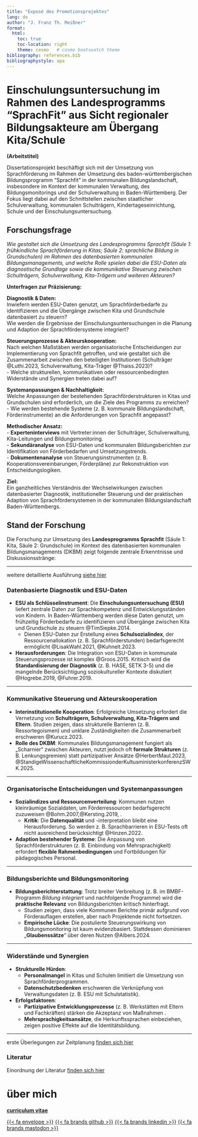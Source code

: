 ```yaml
---
title: "Exposé des Promotionsprojektes"
lang: de  
author: "J. Franz Th. Meißner"
format:
  html:
    toc: true
    toc-location: right
    theme: cosmo   # cosmo bootswatch theme
bibliography: references.bib
bibliographystyle: apa
---
```




# Einschulungsuntersuchung im Rahmen des Landesprogramms "SprachFit" aus Sicht regionaler Bildungsakteure am Übergang Kita/Schule

**(Arbeitstitel)**

Dissertationsprojekt beschäftigt sich mit der Umsetzung von Sprachförderung im Rahmen der Umsetzung des baden-württembergischen Bildungsprogramm "Sprachfit" in der kommunalen Bildungslandschaft, insbesondere im Kontext der kommunalen Verwaltung, des Bildungsmonitorings und der Schulverwaltung in Baden-Württemberg. Der Fokus liegt dabei auf den Schnittstellen zwischen staatlicher Schulverwaltung, kommunalen Schulträgern, Kindertageseinrichtung, Schule und der Einschulungsuntersuchung.

## Forschungsfrage 
*Wie gestaltet sich die Umsetzung des Landesprogramms Sprachfit (Säule 1: frühkindliche Sprachförderung in Kitas; Säule 2: sprachliche Bildung in Grundschulen) im Rahmen des datenbasierten kommunalen Bildungsmanagements, und welche Rolle spielen dabei die ESU-Daten als diagnostische Grundlage sowie die kommunikative Steuerung zwischen Schulträgern, Schulverwaltung, Kita-Trägern und weiteren Akteuren?*

**Unterfragen zur Präzisierung:**  

**Diagnostik & Daten:**  
Inwiefern werden ESU-Daten genutzt, um Sprachförderbedarfe zu identifizieren und die Übergänge zwischen Kita und Grundschule datenbasiert zu steuern?  
Wie werden die Ergebnisse der Einschulungsuntersuchungen in die Planung und Adaption der Sprachfördersysteme integriert?  

**Steuerungsprozesse & Akteurskooperation:**  
   Nach welchen Maßstäben werden organisatorische Entscheidungen zur Implementierung von Sprachfit getroffen, und wie gestaltet sich die Zusammenarbeit zwischen den beteiligten Institutionen (Schulträger @Luthi.2023, Schulverwaltung, Kita-Träger @Thaiss.2023)?  
   - Welche strukturellen, kommunikativen oder ressourcenbedingten Widerstände und Synergien treten dabei auf?  

**Systemanpassungen & Nachhaltigkeit:**  
   Welche Anpassungen der bestehenden Sprachförderstrukturen in Kitas und Grundschulen sind erforderlich, um die Ziele des Programms zu erreichen?  
   - Wie werden bestehende Systeme (z. B. kommunale Bildungslandschaft, Förderinstrumente) an die Anforderungen von Sprachfit angepasst?  

**Methodischer Ansatz:**  
- **Experteninterviews** mit Vertreter:innen der Schulträger, Schulverwaltung, Kita-Leitungen und Bildungsmonitoring.  
- **Sekundäranalyse** von ESU-Daten und kommunalen Bildungsberichten zur Identifikation von Förderbedarfen und Umsetzungstrends.  
- **Dokumentenanalyse** von Steuerungsinstrumenten (z. B. Kooperationsvereinbarungen, Förderpläne) zur Rekonstruktion von Entscheidungslogiken.  

**Ziel:**  
Ein ganzheitliches Verständnis der Wechselwirkungen zwischen datenbasierter Diagnostik, institutioneller Steuerung und der praktischen Adaption von Sprachfördersystemen in der kommunalen Bildungslandschaft Baden-Württembergs.



## Stand der Forschung 



Die Forschung zur Umsetzung des **Landesprogramms Sprachfit** (Säule 1: Kita, Säule 2: Grundschule) im Kontext des datenbasierten kommunalen Bildungsmanagements (DKBM) zeigt folgende zentrale Erkenntnisse und Diskussionsstränge:

---

weitere detaillierte Ausführung [siehe hier](forschungsstand.html)

### **Datenbasierte Diagnostik und ESU-Daten**  
- **ESU als Schlüsselinstrument**: Die **Einschulungsuntersuchung (ESU)** liefert zentrale Daten zur Sprachkompetenz und Entwicklungsständen von Kindern. In Baden-Württemberg werden diese Daten genutzt, um frühzeitig Förderbedarfe zu identifizieren und Übergänge zwischen Kita und Grundschule zu steuern @TimSiepke.2014.  
  - Dienen ESU-Daten zur Erstellung eines **Schulsozialindex**, der Ressourcenallokation (z. B. Sprachförderstunden) bedarfsgerecht ermöglicht @LisakWahl.2021, @Kuhnelt.2023.  
- **Herausforderungen**: Die Integration von ESU-Daten in kommunale Steuerungsprozesse ist komplex @Groos.2015. Kritisch wird die **Standardisierung der Diagnostik** (z. B. HASE, SETK 3-5) und die mangelnde Berücksichtigung soziokultureller Kontexte diskutiert @Hogrebe.2019, @Fuhrer.2019.  

---

### **Kommunikative Steuerung und Akteurskooperation**  
- **Interinstitutionelle Kooperation**: Erfolgreiche Umsetzung erfordert die Vernetzung von **Schulträgern, Schulverwaltung, Kita-Trägern und Eltern**. Studien zeigen, dass strukturelle Barrieren (z. B. Ressortegoismen) und unklare Zuständigkeiten die Zusammenarbeit erschweren @Kurucz.2023.  
- **Rolle des DKBM**: Kommunales Bildungsmanagement fungiert als „Scharnier“ zwischen Akteuren, nutzt jedoch oft **formale Strukturen** (z. B. Lenkungsgremien) statt partizipativer Ansätze @HerbertMaul.2023, @StandigeWissenschaftlicheKommissionderKultusministerkonferenzSWK.2025.  

---

### **Organisatorische Entscheidungen und Systemanpassungen**  
- **Sozialindizes und Ressourcenverteilung**: Kommunen nutzen kleinräumige Sozialdaten, um Förderressourcen bedarfsgerecht zuzuweisen @Bohm.2007,@Kersting.2019, .  
  - **Kritik**: Die **Datenqualität** und -interpretation bleibt eine Herausforderung. So werden z. B. Sprachbarrieren in ESU-Tests oft nicht ausreichend berücksichtigt @Hinzen.2022.  
- **Adaption bestehender Systeme**: Die Anpassung von Sprachförderstrukturen (z. B. Einbindung von Mehrsprachigkeit) erfordert **flexible Rahmenbedingungen** und Fortbildungen für pädagogisches Personal.  

---

### **Bildungsberichte und Bildungsmonitoring**  
- **Bildungsberichterstattung**: Trotz breiter Verbreitung (z. B. im BMBF-Programm *Bildung integriert* und nachfolgende Programme) wird die **praktische Relevanz** von Bildungsberichten kritisch hinterfragt.  
  - Studien zeigen, dass viele Kommunen Berichte primär aufgrund von Förderauflagen erstellen, aber nach Projektende nicht fortsetzen.  
  - **Empirische Lücke**: Die postulierte Steuerungswirkung von Bildungsmonitoring ist kaum evidenzbasiert. Stattdessen dominieren „**Glaubenssätze**“ über deren Nutzen @Albers.2024.  

---

### **Widerstände und Synergien**  
- **Strukturelle Hürden**:  
  - **Personalmangel** in Kitas und Schulen limitiert die Umsetzung von Sprachförderprogrammen.  
  - **Datenschutzbedenken** erschweren die Verknüpfung von Verwaltungsdaten (z. B. ESU mit Schulstatistik).  
- **Erfolgsfaktoren**:  
  - **Partizipative Entwicklungsprozesse** (z. B. Werkstätten mit Eltern und Fachkräften) stärken die Akzeptanz von Maßnahmen .  
  - **Mehrsprachigkeitsansätze**, die Herkunftssprachen einbeziehen, zeigen positive Effekte auf die Identitätsbildung.  

---

erste Überlegungen zur Zeitplanung [finden sich hier](Zeitplanung.html)


### Literatur

::: {#refs}
:::

Einordnung der Literatur [finden sich hier](sprachfit_mindmap.html)

# über mich

[**curriculum vitae**](/CV_2025.pdf) 



[{{< fa envelope >}}](mailto:j.f.th.meissner@gmail.com) [{{< fa brands github >}}](https://github.com/jfthm/) [{{< fa brands linkedin >}}](https://www.linkedin.com/in/jfthm) [{{< fa brands mastodon >}}](https://mastodon.berlin/@jfthm/)